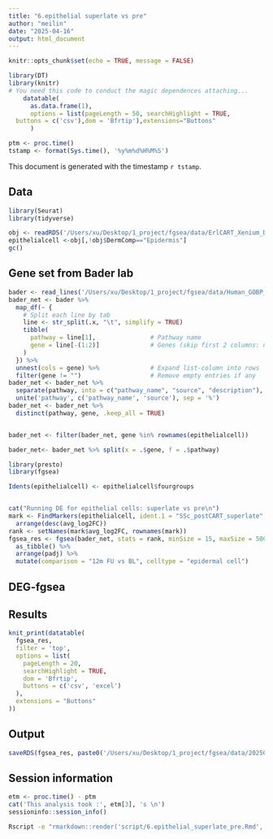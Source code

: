 ```yaml
---
title: "6.epithelial superlate vs pre"
author: "meilin"
date: "2025-04-16"
output: html_document
---
```



```r
knitr::opts_chunk$set(echo = TRUE, message = FALSE)

```



```r
library(DT)
library(knitr)
# You need this code to conduct the magic dependences attaching...
    datatable(
      as.data.frame(1),
      options = list(pageLength = 50, searchHighlight = TRUE,
  buttons = c('csv'),dom = 'Bfrtip'),extensions="Buttons"
      )
```  



```r
ptm <- proc.time()
tstamp <- format(Sys.time(), '%y%m%d%H%M%S')

```
  
This document is generated with the timestamp ``r tstamp``.



## Data

```r
library(Seurat)
library(tidyverse)

obj <- readRDS('/Users/xu/Desktop/1_project/fgsea/data/ErlCART_Xenium_DermComp_250414112430.rds')
epithelialcell <-obj[,!obj$DermComp=="Epidermis"]   
gc()


```


## Gene set from Bader lab
  
```r
bader <- read_lines('/Users/xu/Desktop/1_project/fgsea/data/Human_GOBP_AllPathways_noPFOCR_no_GO_iea_March_01_2025_symbol.gmt')
bader_net <- bader %>%
  map_df(~ {
    # Split each line by tab
    line <- str_split(.x, "\t", simplify = TRUE)
    tibble(
      pathway = line[1],               # Pathway name
      gene = line[-(1:2)]              # Genes (skip first 2 columns: name and description)
    )
  }) %>%
  unnest(cols = gene) %>%              # Expand list-column into rows
  filter(gene != "")                   # Remove empty entries if any
bader_net <- bader_net %>%
  separate(pathway, into = c("pathway_name", "source", "description"), sep = "%", fill = "right") %>%
  unite('pathway', c('pathway_name', 'source'), sep = '%')
bader_net <- bader_net %>%
  distinct(pathway, gene, .keep_all = TRUE)


bader_net <- filter(bader_net, gene %in% rownames(epithelialcell))

bader_net<- bader_net %>% split(x = .$gene, f = .$pathway)


```


```r
library(presto)
library(fgsea)

Idents(epithelialcell) <- epithelialcell$fourgroups


cat("Running DE for epithelial cells: superlate vs pre\n")
mark <- FindMarkers(epithelialcell, ident.1 = "SSc_postCART_superlate",ident.2="SSc_preCART") %>%
  arrange(desc(avg_log2FC))
rank <- setNames(mark$avg_log2FC, rownames(mark))
fgsea_res <- fgsea(bader_net, stats = rank, minSize = 15, maxSize = 500) %>%
  as_tibble() %>%
  arrange(padj) %>%
  mutate(comparison = "12m FU vs BL", celltype = "epidermal cell")

```





## DEG-fgsea
## Results
  
  
```r
knit_print(datatable(
  fgsea_res,
  filter = 'top',
  options = list(
    pageLength = 20,
    searchHighlight = TRUE,
    dom = 'Bfrtip',
    buttons = c('csv', 'excel')
  ),
  extensions = "Buttons"
))

```


## Output
  
```r

saveRDS(fgsea_res, paste0('/Users/xu/Desktop/1_project/fgsea/data/20250430_ErlCARTXenium_epidermal_superlatevspre_FgseaRes_', tstamp, '.rds'))

```


## Session information
```r
etm <- proc.time() - ptm
cat('This analysis took :', etm[3], 's \n')
sessioninfo::session_info()
```



```bash
Rscript -e "rmarkdown::render('script/6.epithelial_superlate_pre.Rmd', output_file = 'html/20250416_ErlCART_Xenium_epithelialFgseaRes_$(date +"%Y%m%d_%H%M%S").html')" > html/logs/fgsea_$(date +"%Y%m%d_%H%M%S").log 2>&1
```
  

